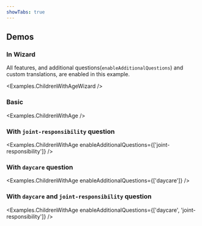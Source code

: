 ```yaml
---
showTabs: true
---
```



## Demos

### In Wizard

All features, and additional questions(`enableAdditionalQuestions`) and custom translations, are enabled in this example.

<Examples.ChildrenWithAgeWizard />

### Basic

<Examples.ChildrenWithAge />

### With `joint-responsibility` question

<Examples.ChildrenWithAge
  enableAdditionalQuestions={['joint-responsibility']}
/>

### With `daycare` question

<Examples.ChildrenWithAge enableAdditionalQuestions={['daycare']} />

### With `daycare` and `joint-responsibility` question

<Examples.ChildrenWithAge
  enableAdditionalQuestions={['daycare', 'joint-responsibility']}
/>

<VisibleWhenVisualTest>
  <Examples.ChildrenWithAgePrefilledYes />
  <Examples.ChildrenWithAgeSummaryNoChildren />
  <Examples.ChildrenWithAgeSummaryMultipleChildren />
  <Examples.ChildrenWithAgeSummaryMultipleNoAnswers />
  <Examples.ChildrenWithAgeSummaryNoChildrenAfterFilledOutData />
</VisibleWhenVisualTest>
